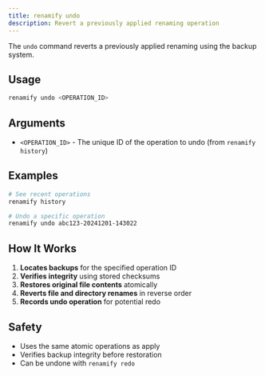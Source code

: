 ```yaml
---
title: renamify undo
description: Revert a previously applied renaming operation
---
```


The `undo` command reverts a previously applied renaming using the backup system.

## Usage

```bash
renamify undo <OPERATION_ID>
```

## Arguments

- `<OPERATION_ID>` - The unique ID of the operation to undo (from `renamify history`)

## Examples

```bash
# See recent operations
renamify history

# Undo a specific operation
renamify undo abc123-20241201-143022
```

## How It Works

1. **Locates backups** for the specified operation ID
2. **Verifies integrity** using stored checksums  
3. **Restores original file contents** atomically
4. **Reverts file and directory renames** in reverse order
5. **Records undo operation** for potential redo

## Safety

- Uses the same atomic operations as apply
- Verifies backup integrity before restoration
- Can be undone with `renamify redo`
